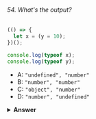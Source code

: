 ###### 54. What's the output?

```javascript
(() => {
  let x = (y = 10);
})();

console.log(typeof x);
console.log(typeof y);
```

- A: `"undefined", "number"`
- B: `"number", "number"`
- C: `"object", "number"`
- D: `"number", "undefined"`

<details>
<summary>
<b>Answer</b>
</summary>

#### Answer: A

`let x = (y = 10);` is actually shorthand for:

```javascript
y = 10;
let x = y;
```

When we set `y` equal to `10`, we actually add a property `y` to the global object (`window` in browser, `global` in Node). In a browser, `window.y` is now equal to `10`.

Then, we declare a variable `x` with the value of `y`, which is `10`. Variables declared with the `let` keyword are _block scoped_, they are only defined within the block they're declared in; the immediately invoked function expression (IIFE) in this case. When we use the `typeof` operator, the operand `x` is not defined: we are trying to access `x` outside of the block it's declared in. This means that `x` is not defined. Values who haven't been assigned a value or declared are of type `"undefined"`. `console.log(typeof x)` returns `"undefined"`.

However, we created a global variable `y` when setting `y` equal to `10`. This value is accessible anywhere in our code. `y` is defined, and holds a value of type `"number"`. `console.log(typeof y)` returns `"number"`.

</details>
